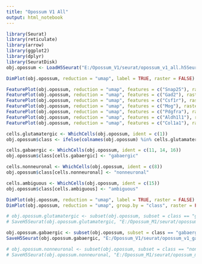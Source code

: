 ```yaml
---
title: "Opossum V1 All"
output: html_notebook
---
```


```r

library(Seurat)
library(reticulate)
library(arrow)
library(ggplot2)
library(dplyr)
library(SeuratDisk)
obj.opossum <- LoadH5Seurat("E:/Opossum_V1/seurat/opossum_v1_all.h5Seurat")

```


```r

DimPlot(obj.opossum, reduction = "umap", label = TRUE, raster = FALSE) + NoLegend() + xlim(-20, 20) + ylim(-20, 20) + coord_equal()

```


```r

FeaturePlot(obj.opossum, reduction = "umap", features = c("Snap25"), raster = FALSE) + NoLegend() + xlim(-20, 20) + ylim(-20, 20) + coord_equal()
FeaturePlot(obj.opossum, reduction = "umap", features = c("Gad2"), raster = FALSE) + NoLegend() + xlim(-20, 20) + ylim(-20, 20) + coord_equal()
FeaturePlot(obj.opossum, reduction = "umap", features = c("Csf1r"), raster = FALSE) + NoLegend() + xlim(-20, 20) + ylim(-20, 20) + coord_equal()
FeaturePlot(obj.opossum, reduction = "umap", features = c("Mog"), raster = FALSE) + NoLegend() + xlim(-20, 20) + ylim(-20, 20) + coord_equal()
FeaturePlot(obj.opossum, reduction = "umap", features = c("Pdgfra"), raster = FALSE) + NoLegend() + xlim(-20, 20) + ylim(-20, 20) + coord_equal()
FeaturePlot(obj.opossum, reduction = "umap", features = c("Aldh1l1"), raster = FALSE) + NoLegend() + xlim(-20, 20) + ylim(-20, 20) + coord_equal()
FeaturePlot(obj.opossum, reduction = "umap", features = c("Col1a1"), raster = FALSE) + NoLegend() + xlim(-20, 20) + ylim(-20, 20) + coord_equal()

```


```r

cells.glutamatergic <- WhichCells(obj.opossum, ident = c(1))
obj.opossum$class <- ifelse(colnames(obj.opossum) %in% cells.glutamatergic, "glutamatergic", "ambiguous")

cells.gabaergic <- WhichCells(obj.opossum, ident = c(11, 14, 16))
obj.opossum$class[cells.gabaergic] <- "gabaergic"

cells.nonneuronal <- WhichCells(obj.opossum, ident = c(8))
obj.opossum$class[cells.nonneuronal] <- "nonneuronal"

cells.ambiguous <- WhichCells(obj.opossum, ident = c(15))
obj.opossum$class[cells.ambiguous] <- "ambiguous"

```


```r

DimPlot(obj.opossum, reduction = "umap", label = TRUE, raster = FALSE) + NoLegend() + xlim(-15, 12) + ylim(-15, 12) + coord_equal()
DimPlot(obj.opossum, reduction = "umap", group.by = "class", raster = FALSE) + xlim(-15, 12) + ylim(-15, 12) + coord_equal()

```


```r

# obj.opossum.glutamatergic <- subset(obj.opossum, subset = class == "glutamatergic")
# SaveH5Seurat(obj.opossum.glutamatergic, "E:/Opossum_M1/seurat/opossum_m1_glutamatergic.h5seurat", overwrite = TRUE, verbose = TRUE)

obj.opossum.gabaergic <- subset(obj.opossum, subset = class == "gabaergic")
SaveH5Seurat(obj.opossum.gabaergic, "E:/Opossum_V1/seurat/opossum_v1_gabaergic.h5seurat", overwrite = TRUE, verbose = TRUE)

# obj.opossum.nonneuronal <- subset(obj.opossum, subset = class == "nonneuronal")
# SaveH5Seurat(obj.opossum.nonneuronal, "E:/Opossum_M1/seurat/opossum_m1_nonneuronal.h5seurat", overwrite = TRUE, verbose = TRUE)

```

